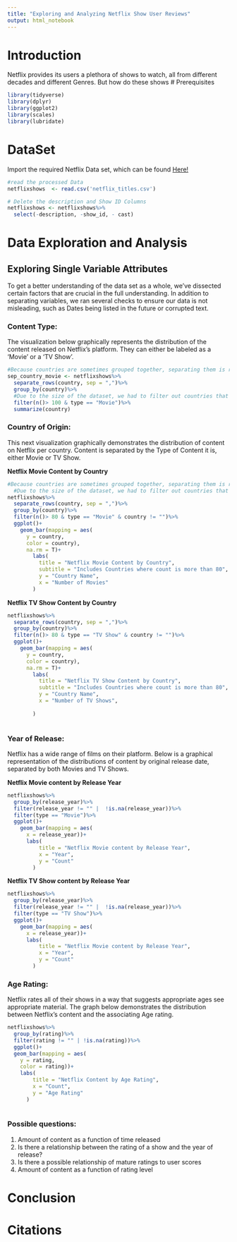 ```yaml
---
title: "Exploring and Analyzing Netflix Show User Reviews"
output: html_notebook
---
```


# Introduction
Netflix provides its users a plethora of shows to watch, all from different decades and different Genres. But how do these shows 
# Prerequisites
```r
library(tidyverse)
library(dplyr)
library(ggplot2)
library(scales)
library(lubridate)
```
# DataSet

Import the required Netflix Data set, which can be found [Here!](https://raw.githubusercontent.com/reisanar/datasets/master/netflixShows.csv)
```r
#read the processed Data
netflixshows  <- read.csv('netflix_titles.csv')

# Delete the description and Show ID Columns
netflixshows <- netflixshows%>%
  select(-description, -show_id, - cast)

```

# Data Exploration and Analysis
## Exploring Single Variable Attributes

To get a better understanding of the data set as a whole, we've dissected certain factors that are crucial in the full understanding. In addition to separating variables, we ran several checks to ensure our data is not misleading, such as Dates being listed in the future or corrupted text.


### Content Type:

The visualization below graphically represents the distribution of the content released on Netflix's platform. They can either be labeled as a 'Movie' or a 'TV Show'.


```r
#Because countries are sometimes grouped together, separating them is required.
sep_country_movie <- netflixshows%>%
  separate_rows(country, sep = ",")%>%
  group_by(country)%>%
  #Due to the size of the dataset, we had to filter out countries that had under 100 Movie entries
  filter(n()> 100 & type == "Movie")%>%
  summarize(country)


```

### Country of Origin:
 This next visualization graphically demonstrates the distribution of content on Netflix per country. Content is separated by the Type of Content it is, either Movie or TV Show.
 
 
 **Netflix Movie Content by Country**
```r
#Because countries are sometimes grouped together, separating them is required.
  #Due to the size of the dataset, we had to filter out countries that had under 80 Movie entries.
netflixshows%>%
  separate_rows(country, sep = ",")%>%
  group_by(country)%>%
  filter(n()> 80 & type == "Movie" & country != "")%>%
  ggplot()+
    geom_bar(mapping = aes(
      y = country,
      color = country),
      na.rm = T)+
        labs(
          title = "Netflix Movie Content by Country",
          subtitle = "Includes Countries where count is more than 80",
          y = "Country Name",
          x = "Number of Movies"
        )
```
 **Netflix TV Show Content by Country**

```r
netflixshows%>%
  separate_rows(country, sep = ",")%>%
  group_by(country)%>%
  filter(n()> 80 & type == "TV Show" & country != "")%>%
  ggplot()+
    geom_bar(mapping = aes(
      y = country,
      color = country),
      na.rm = T)+
        labs(
          title = "Netflix TV Show Content by Country",
          subtitle = "Includes Countries where count is more than 80",
          y = "Country Name",
          x = "Number of TV Shows",
          
        )
    
```
### Year of Release:
Netflix has a wide range of films on their platform. Below is a graphical representation of the distributions of content by original release date, separated by both Movies and TV Shows.

**Netflix Movie content by Release Year**

```r
netflixshows%>%
  group_by(release_year)%>%
  filter(release_year != "" |  !is.na(release_year))%>%
  filter(type == "Movie")%>%
  ggplot()+
    geom_bar(mapping = aes(
      x = release_year))+
      labs(
          title = "Netflix Movie content by Release Year",
          x = "Year",
          y = "Count"
        )
```

**Netflix TV Show content by Release Year**
```r
netflixshows%>%
  group_by(release_year)%>%
  filter(release_year != "" |  !is.na(release_year))%>%
  filter(type == "TV Show")%>%
  ggplot()+
    geom_bar(mapping = aes(
      x = release_year))+
      labs(
          title = "Netflix Movie content by Release Year",
          x = "Year",
          y = "Count"
        )
```


### Age Rating:
Netflix rates all of their shows in a way that suggests appropriate ages see appropriate material. The graph below demonstrates the distribution between  Netflix's content and the associating Age rating.

```r
netflixshows%>%
  group_by(rating)%>%
  filter(rating != "" | !is.na(rating))%>%
  ggplot()+
  geom_bar(mapping = aes(
    y = rating,
    color = rating))+
    labs(
        title = "Netflix Content by Age Rating",
        x = "Count",
        y = "Age Rating"
      )
  
```

### Possible questions:
1. Amount of content as a function of time released
2. Is there a relationship between the rating of a show and the year of release?
3. Is there a possible relationship of mature ratings to user scores
4. Amount of content as a function of rating level


# Conclusion

# Citations




